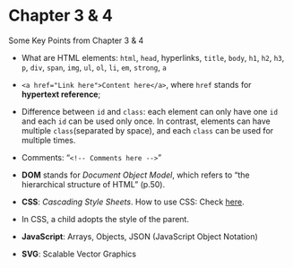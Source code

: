 # Chapter 3 & 4{#chapter3_and_4}

Some Key Points from Chapter 3 & 4

- What are HTML elements: `html`, `head`, hyperlinks, `title`, `body`, `h1`, `h2`, `h3`, `p`, `div`, `span`, `img`, `ul`, `ol`, `li`, `em`, `strong`, `a`

- `<a href="Link here">Content here</a>`, where `href` stands for **hypertext reference**;

- Difference between `id` and `class`: each element can only have one `id` and each `id` can be used only once. In contrast, elements can have multiple `class`(separated by space), and each `class` can be used for multiple times. 

- Comments: "`<!-- Comments here -->`"

- **DOM** stands for *Document Object Model*, which refers to "the hierarchical structure of HTML" (p.50).

- **CSS**: *Cascading Style Sheets*. How to use CSS: Check [here](https://www.w3schools.com/html/html_css.asp).

- In CSS, a child adopts the style of the parent. 

- **JavaScript**: Arrays, Objects, JSON (JavaScript Object Notation)

- **SVG**: Scalable Vector Graphics
